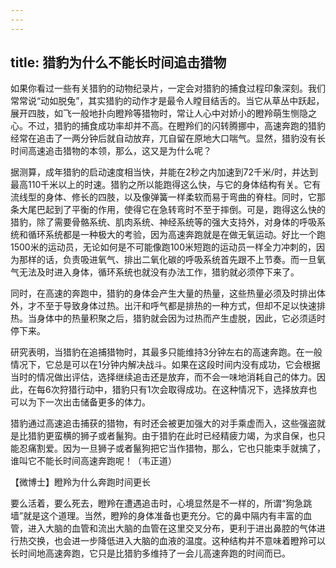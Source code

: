 ```yaml
---
---
---
```

title: 猎豹为什么不能长时间追击猎物
---






如果你看过一些有关猎豹的动物纪录片，一定会对猎豹的捕食过程印象深刻。我们常常说“动如脱兔”，其实猎豹的动作才是最令人瞠目结舌的。当它从草丛中跃起，展开四肢，如飞一般地扑向瞪羚等猎物时，常让人心中对娇小的瞪羚萌生恻隐之心。不过，猎豹的捕食成功率却并不高。在瞪羚们的闪转腾挪中，高速奔跑的猎豹经常在追击了一两分钟后就自动放弃，兀自留在原地大口喘气。显然，猎豹没有长时间高速追击猎物的本领，那么，这又是为什么呢？

据测算，成年猎豹的启动速度相当快，并能在2秒之内加速到72千米/时，并达到最高110千米以上的时速。猎豹之所以能跑得这么快，与它的身体结构有关。它有流线型的身体、修长的四肢，以及像弹簧一样柔软而易于弯曲的脊柱。同时，它那条大尾巴起到了平衡的作用，使得它在急转弯时不至于摔倒。可是，跑得这么快的猎豹，除了需要骨骼系统、肌肉系统、神经系统等的强大支持外，对身体的呼吸系统和循环系统都是一种极大的考验，因为高速奔跑就是在做无氧运动。好比一个跑1500米的运动员，无论如何是不可能像跑100米短跑的运动员一样全力冲刺的，因为那样的话，负责吸进氧气、排出二氧化碳的呼吸系统首先跟不上节奏。而一旦氧气无法及时进入身体，循环系统也就没有办法工作，猎豹就必须停下来了。

同时，在高速的奔跑中，猎豹的身体会产生大量的热量，这些热量必须及时排出体外，才不至于导致身体过热。出汗和呼气都是排热的一种方式，但却不足以快速排热。当身体中的热量积聚之后，猎豹就会因为过热而产生虚脱，因此，它必须适时停下来。



研究表明，当猎豹在追捕猎物时，其最多只能维持3分钟左右的高速奔跑。在一般情况下，它总是可以在1分钟内解决战斗。如果在这段时间内没有成功，它会根据当时的情况做出评估，选择继续追击还是放弃，而不会一味地消耗自己的体力。因此，在每6次狩猎行动中，猎豹只有1次会取得成功。在这种情况下，选择放弃也可以为下一次出击储备更多的体力。

猎豹通过高速追击捕获的猎物，有时还会被更加强大的对手乘虚而入，这些强盗就是比猎豹更蛮横的狮子或者鬣狗。由于猎豹在此时已经精疲力竭，为求自保，也只能忍痛割爱。因为一旦狮子或者鬣狗把它当作猎物，那么，它也只能束手就擒了，谁叫它不能长时间高速奔跑呢！（韦正道）





【微博士】瞪羚为什么奔跑时间更长

要么活着，要么死去，瞪羚在遭遇追击时，心境显然是不一样的，所谓“狗急跳墙”就是这个道理。当然，瞪羚的身体准备也更充分。它的鼻中隔内有丰富的血管，进入大脑的血管和流出大脑的血管在这里交叉分布，更利于进出鼻腔的气体进行热交换，也会进一步降低进入大脑的血液的温度。这种结构并不意味着瞪羚可以长时间地高速奔跑，它只是比猎豹多维持了一会儿高速奔跑的时间而已。